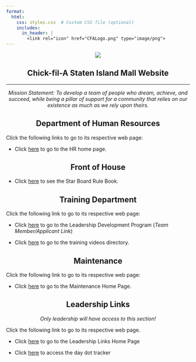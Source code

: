 ```yaml
---
format:
  html:
    css: styles.css  # Custom CSS file (optional)
    includes:
      in_header: |
        <link rel="icon" href="CFALogo.png" type="image/png"> 
---
```


<div style="text-align: center;">

![](https://image-handler.workstream.is/fit-in/512x512/production/uploads/brand/logo/25456/b5e811b29339f2735850dbe36c96462b.png)
</div>

<div style="text-align: center;">
# Chick-fil-A Staten Island Mall Website
</div>
--- 
<div style="text-align: center;">
*Mission Statement: To develop a team of people who dream, achieve, and succeed, while being a pillar of support for a community that relies on our existence as much as we rely upon theirs.*
</div>

<div style="text-align: center;">
## Department of Human Resources
</div>

Click the following links to go to its respective web page: 

- Click [here](https://cfasi.github.io/cfasimain/HRdocs.html) to go to the HR home page. 

<div style="text-align: center;">
## Front of House
</div>

- Click [here](https://docs.google.com/document/d/1gVe4FKP7lxPCa05Ufcu9lRqZf_78ucr9WoT_Vw0G22M/edit?tab=t.0) to see the Star Board Rule Book. 



<div style="text-align: center;">
## Training Department 
</div>

Click the following link to go to its respective web page: 

- Click [here](https://cfasi.github.io/cfasimain/Development_Program.html) to go to the Leadership Development Program (*Team Member/Applicant Link*)

- Click [here](https://cfasi.github.io/cfasimain/trainingvideo.html) to go to the training videos directory. 

<div style="text-align: center;">
## Maintenance
</div>

Click the following link to go to its respective web page:

- Click [here](https://cfasi.github.io/cfasimain/Maintenance.html) to go to the Maintenance Home Page. 

<div style="text-align: center;">
## Leadership Links
</div>

<div style="text-align: center;">
*Only leadership will have access to this section!*
</div>

Click the following link to go to its respective web page. 

- Click [here](https://cfasi.github.io/cfasimain/leadership.html) to go to the Leadership Links Home Page 

- Click [here](https://docs.google.com/spreadsheets/d/1MgAmIHUxgUjYDWl87zws9_1eFBkTRuJJ7y2oQHLC808/edit?usp=sharing) to access the day dot tracker





